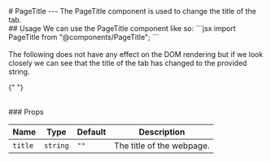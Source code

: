 
<PageTitle title="PageTitle" />

<Sidebar />
<MDXDocs>
  <DocsAd />
  # PageTitle
  <Contributors contributors={["manuanish"]} readTime={2} />
  ---
  The PageTitle component is used to change the title of the tab.
  <br/>
  ## Usage
  We can use the PageTitle component like so:
  <TitleCode title="page-title.mdx">
  ```jsx
  import PageTitle from "@components/PageTitle";

  <PageTitle title="My page title"/>
  ```
  </TitleCode>
  <br/>
  <br/>
  The following does not have any effect on the DOM rendering but if we look closely we can see that the title of the tab has changed to the provided string.
  <br/>

{" "}

<br />
### Props

| Name    | Type     | Default | Description               |
| ------- | -------- | ------- | ------------------------- |
| `title` | `string` | `""`    | The title of the webpage. |

  <br />
  <NextPage
    nextPage="Post"
    previousPage="Header"
    prevHref="/docs/component-docs/header"
    nextHref="/docs/component-docs/post"
  />
</MDXDocs>
